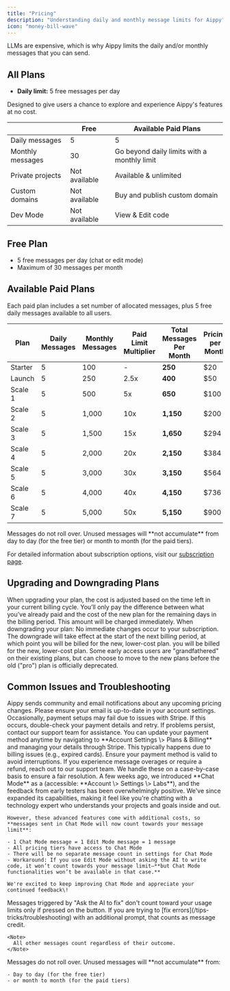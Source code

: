 ```yaml
---
title: "Pricing"
description: "Understanding daily and monthly message limits for Aippy"
icon: "money-bill-wave"
---
```


LLMs are expensive, which is why Aippy limits the daily and/or monthly messages that you can send.

## All Plans

- **Daily limit:** 5 free messages per day

Designed to give users a chance to explore and experience Aippy's features at no cost.

|                  | Free          | Available Paid Plans                        |
| ---------------- | ------------- | ------------------------------------------- |
| Daily messages   | 5             | 5                                           |
| Monthly messages | 30            | Go beyond daily limits with a monthly limit |
| Private projects | Not available | Available & unlimited                       |
| Custom domains   | Not available | Buy and publish custom domain               |
| Dev Mode         | Not available | View & Edit code                            |

## Free Plan

- 5 free messages per day (chat or edit mode)
- Maximum of 30 messages per month

## Available Paid Plans

Each paid plan includes a set number of allocated messages, plus 5 free daily messages available to all users.

| Plan    | Daily Messages | Monthly Messages | Paid Limit Multiplier | Total Messages Per Month | Pricing per Month |
| ------- | -------------- | ---------------- | --------------------- | ------------------------ | ----------------- |
| Starter | 5              | 100              | -                     | **250**                  | $20               |
| Launch  | 5              | 250              | 2.5x                  | **400**                  | $50               |
| Scale 1 | 5              | 500              | 5x                    | **650**                  | $100              |
| Scale 2 | 5              | 1,000            | 10x                   | **1,150**                | $200              |
| Scale 3 | 5              | 1,500            | 15x                   | **1,650**                | $294              |
| Scale 4 | 5              | 2,000            | 20x                   | **2,150**                | $384              |
| Scale 5 | 5              | 3,000            | 30x                   | **3,150**                | $564              |
| Scale 6 | 5              | 4,000            | 40x                   | **4,150**                | $736              |
| Scale 7 | 5              | 5,000            | 50x                   | **5,150**                | $900              |

<Note>
  Messages do not roll over. Unused messages will **not accumulate** from day to
  day (for the free tier) or month to month (for the paid tiers).
</Note>

For detailed information about subscription options, visit our [subscription page](https://aippy.ai/pricing).

## Upgrading and Downgrading Plans

<AccordionGroup>
  <Accordion title="Upgrading">
    When upgrading your plan, the cost is adjusted based on the time left in
    your current billing cycle. You’ll only pay the difference between what
    you’ve already paid and the cost of the new plan for the remaining days in
    the billing period. This amount will be charged immediately.
  </Accordion>
  <Accordion title="Downgrading">
    When downgrading your plan: No immediate changes occur to your subscription.
    The downgrade will take effect at the start of the next billing period, at
    which point you will be billed for the new, lower-cost plan.
    you will be billed for the new, lower-cost plan.
  </Accordion>
  <Accordion title="Legacy Plans">
    Some early access users are "grandfathered" on their existing plans, but can
    choose to move to the new plans before the old ("pro") plan is officially
    deprecated.
  </Accordion>
</AccordionGroup>

## Common Issues and Troubleshooting

<AccordionGroup>
  <Accordion title="Pricing Changes or Charges">
    Aippy sends community and email notifications about any upcoming pricing changes. Please ensure your email is up-to-date in your account settings.
  </Accordion>
  <Accordion title="Errors During Payment Setup">
    Occasionally, payment setups may fail due to issues with Stripe. If this occurs, double-check your payment details and retry. If problems persist, contact our support team for assistance.
  </Accordion>
  <Accordion title="Change payment cards">
    You can update your payment method anytime by navigating to **Account Settings \> Plans & Billing** and managing your details through Stripe.
  </Accordion>
  <Accordion title="Paid Users Losing Access">
    This typically happens due to billing issues (e.g., expired cards). Ensure your payment method is valid to avoid interruptions.
  </Accordion>
  <Accordion title="Resolving Overages or Refunds">
    If you experience message overages or require a refund, reach out to our support team. We handle these on a case-by-case basis to ensure a fair resolution.
  </Accordion>
  <Accordion title="'Chat Mode' credits consumption">
    A few weeks ago, we introduced **Chat Mode** as a  (accessible: **Account \> Settings \> Labs**), and the feedback from early testers has been overwhelmingly positive. We've since expanded its capabilities, making it feel like you're chatting with a technology expert who understands your projects and goals inside and out.

    However, these advanced features come with additional costs, so **messages sent in Chat Mode will now count towards your message limit**:

    - 1 Chat Mode message = 1 Edit Mode message = 1 message
    - All pricing tiers have access to Chat Mode
    - There will be no separate message count in settings for Chat Mode
    - Workaround: If you use Edit Mode without asking the AI to write code, it won’t count towards your message limit—**but Chat Mode functionalities won’t be available in that case.**

    We're excited to keep improving Chat Mode and appreciate your continued feedback\!
  </Accordion>
  <Accordion title="'Try to Fix' button counting as messages">
    Messages triggered by "Ask the AI to fix" don't count toward your usage limits only if pressed on the button. If you are trying to [fix errors](/tips-tricks/troubleshooting) with an additional prompt, that counts as message credit.

    <Note>
      All other messages count regardless of their outcome.
    </Note>
  </Accordion>
  <Accordion title="Messages roll over">
    Messages do not roll over. Unused messages will **not accumulate** from:

    - Day to day (for the free tier)
    - or month to month (for the paid tiers)
  </Accordion>
</AccordionGroup>
